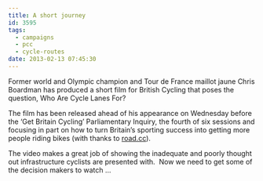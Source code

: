 ```yaml
---
title: A short journey
id: 3595
tags:
  - campaigns
  - pcc
  - cycle-routes
date: 2013-02-13 07:45:30
---
```



Former world and Olympic champion and Tour de France maillot jaune Chris Boardman has produced a short film for British Cycling that poses the question, Who Are Cycle Lanes For?

The film has been released ahead of his appearance on Wednesday before the ‘Get Britain Cycling’ Parliamentary Inquiry, the fourth of six sessions and focusing in part on how to turn Britain’s sporting success into getting more people riding bikes (with thanks to [road.cc](http://road.cc)).

<YouTube class="pcfvideo" id="https://www.youtube.com/embed/Xyd_KGUh10g"/>

The video makes a great job of showing the inadequate and poorly thought out infrastructure cyclists are presented with.  Now we need to get some of the decision makers to watch ...
